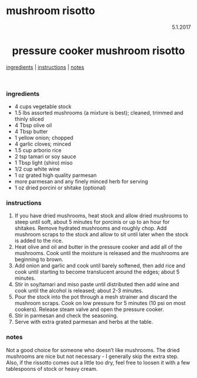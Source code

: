 # mushroom risotto

<p align="right">5.1.2017</p>

<h1 align="center">pressure cooker mushroom risotto</h1>

<div align="center">
  <a href="#ingredients">ingredients</a> | 
  <a href="#instructions">instructions</a> | 
  <a href="#notes">notes</a>
</div>
<br>

### ingredients
- 4 cups vegetable stock
- 1.5 lbs assorted mushrooms (a mixture is best); cleaned, trimmed and thinly sliced
- 4 Tbsp olive oil
- 4 Tbsp butter
- 1 yellow onion; chopped
- 4 garlic cloves; minced
- 1.5 cup arborio rice
- 2 tsp tamari or soy sauce
- 1 Tbsp light (shiro) miso
- 1/2 cup white wine
- 1 oz grated high quality parmesan
- more parmesan and any finely minced herb for serving
- 1 oz dried porcini or shitake (optional)

### instructions
1. If you have dried mushrooms, heat stock and allow dried mushrooms to steep until soft, about 5 minutes for 
porcinis or up to an hour for shitakes. Remove hydrated mushrooms and roughly chop. Add mushroom scraps to the stock 
and allow to sit until later when the stock is added to the rice. 
1. Heat olive and oil and butter in the pressure cooker and add all of the mushrooms. Cook until the moisture is 
released and the mushrooms are beginning to brown. 
1. Add onion and garlic and cook until barely softened, then add rice and cook until starting to become translucent 
around the edges; about 5 minutes. 
1. Stir in soy/tamari and miso paste until distributed then add wine and cook until the alcohol is released; about 
2-3 minutes. 
1. Pour the stock into the pot through a mesh strainer and discard the mushroom scraps. Cook on low pressure for 5 
minutes (10 psi on most cookers). Release steam valve and open the pressure cooker. 
1. Stir in parmesan and check the seasoning. 
1. Serve with extra grated parmesan and herbs at the table.

### notes
Not a good choice for someone who doesn't like mushrooms.  The dried mushrooms are nice but not necessary - I 
generally skip the extra step. Also, if the rissotto comes out a little too dry, feel free to loosen it with a 
few tablespoons of stock or heavy cream.
